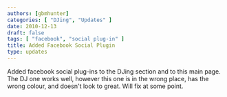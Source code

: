 ```yaml
---
authors: [gbmhunter]
categories: [ "DJing", "Updates" ]
date: 2010-12-13
draft: false
tags: [ "facebook", "social plug-in" ]
title: Added Facebook Social Plugin
type: updates
---
```



Added facebook social plug-ins to the DJing section and to this main page. The DJ one works well, however this one is in the wrong place, has the wrong colour, and doesn't look to great. Will fix at some point.
